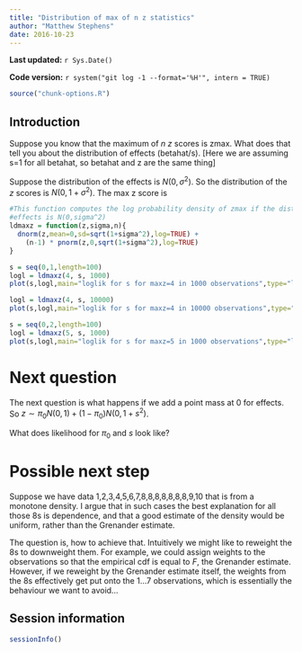 ```yaml
---
title: "Distribution of max of n z statistics"
author: "Matthew Stephens"
date: 2016-10-23
---
```


**Last updated:** `r Sys.Date()`

**Code version:** `r system("git log -1 --format='%H'", intern = TRUE)`

```r
source("chunk-options.R")
```


## Introduction

Suppose you know that the maximum of $n$ $z$ scores is zmax. What does that tell you about the distribution of effects (betahat/s). [Here we are assuming s=1 for all betahat, so betahat and z are the same thing]

Suppose the distribution of the effects is $N(0,\sigma^2)$.
So the distribution of the $z$ scores is $N(0,1+\sigma^2)$. 
The max z score is
```r
#This function computes the log probability density of zmax if the distribution of
#effects is N(0,sigma^2)
ldmaxz = function(z,sigma,n){
  dnorm(z,mean=0,sd=sqrt(1+sigma^2),log=TRUE) + 
    (n-1) * pnorm(z,0,sqrt(1+sigma^2),log=TRUE)
}

s = seq(0,1,length=100)
logl = ldmaxz(4, s, 1000)
plot(s,logl,main="loglik for s for maxz=4 in 1000 observations",type="l")

logl = ldmaxz(4, s, 10000)
plot(s,logl,main="loglik for s for maxz=4 in 10000 observations",type="l")

s = seq(0,2,length=100)
logl = ldmaxz(5, s, 1000)
plot(s,logl,main="loglik for s for maxz=5 in 1000 observations",type="l")


```


# Next question

The next question is what happens if we add a point mass at 0 for effects.
So $z \sim \pi_0 N(0,1) + (1-\pi_0) N(0,1+s^2)$.

What does likelihood for $\pi_0$ and $s$ look like?

# Possible next step

Suppose we have data 1,2,3,4,5,6,7,8,8,8,8,8,8,8,9,10
that is from a monotone density. I argue that in such cases
the best explanation for all those 8s is dependence, and
that a good estimate of the density would be uniform, rather than the
Grenander estimate.

The question is, how to achieve that. Intuitively we might like
to reweight the 8s to downweight them. For example, we 
could assign weights to the observations so that the empirical
cdf is equal to $F$, the Grenander estimate.
However, if we reweight by the Grenander
estimate itself, the weights from the 8s effectively get put onto the 1...7 observations, which is essentially the behaviour we want to avoid...




## Session information

```r
sessionInfo()
```
